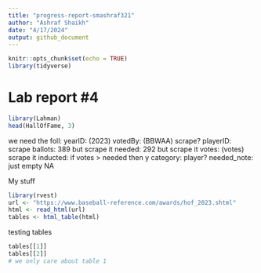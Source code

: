 ```yaml
---
title: "progress-report-smashraf321"
author: "Ashraf Shaikh"
date: "4/17/2024"
output: github_document
---
```


<!-- README.md is generated from README.Rmd. Please edit the README.Rmd file -->

```r
knitr::opts_chunk$set(echo = TRUE)
library(tidyverse)
```

# Lab report #4

```r
library(Lahman)
head(HallOfFame, 3)

```

we need the foll:
yearID: (2023)
votedBy: (BBWAA) scrape?
playerID: scrape
ballots: 389 but scrape it
needed: 292 but scrape it
votes: (votes) scrape it
inducted: if votes > needed then y 
category: player?
needed_note: just empty NA

My stuff

```r
library(rvest)
url <- "https://www.baseball-reference.com/awards/hof_2023.shtml"
html <- read_html(url)
tables <- html_table(html)
```

testing tables

```r
tables[[1]]
tables[[2]]
# we only care about table 1


```

